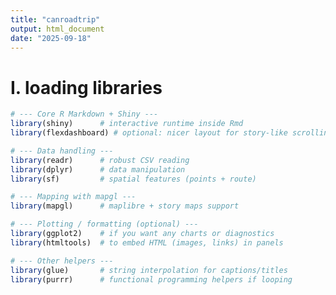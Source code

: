 ```yaml
---
title: "canroadtrip"
output: html_document
date: "2025-09-18"
---
```


# I. loading libraries
```r
# --- Core R Markdown + Shiny ---
library(shiny)      # interactive runtime inside Rmd
library(flexdashboard) # optional: nicer layout for story-like scrolling

# --- Data handling ---
library(readr)      # robust CSV reading
library(dplyr)      # data manipulation
library(sf)         # spatial features (points + route)

# --- Mapping with mapgl ---
library(mapgl)      # maplibre + story maps support

# --- Plotting / formatting (optional) ---
library(ggplot2)    # if you want any charts or diagnostics
library(htmltools)  # to embed HTML (images, links) in panels

# --- Other helpers ---
library(glue)       # string interpolation for captions/titles
library(purrr)      # functional programming helpers if looping
```

